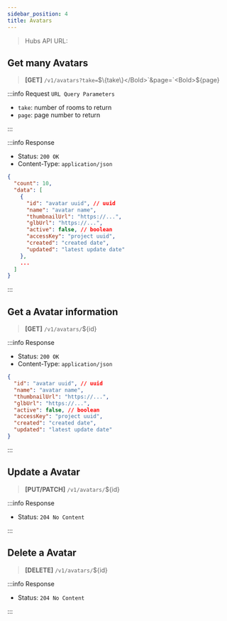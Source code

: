 ```yaml
---
sidebar_position: 4
title: Avatars
---
```



> Hubs API URL: <a><APIUrl /></a>

## Get many Avatars

> **[GET]** `/v1/avatars?take=`<Bold>$\{take\}</Bold>`&page=`<Bold>$\{page\}</Bold>

:::info Request `URL Query Parameters`

- `take`: number of rooms to return
- `page`: page number to return

:::

:::info Response

- Status: `200 OK`
- Content-Type: `application/json`

```json
{
  "count": 10,
  "data": [
    {
      "id": "avatar uuid", // uuid
      "name": "avatar name",
      "thumbnailUrl": "https://...",
      "glbUrl": "https://...",
      "active": false, // boolean
      "accessKey": "project uuid",
      "created": "created date",
      "updated": "latest update date"
    },
    ...
  ]
}
```

:::

## Get a Avatar information

> **[GET]** `/v1/avatars/`<Bold>$\{id\}</Bold>

:::info Response

- Status: `200 OK`
- Content-Type: `application/json`

```json
{
  "id": "avatar uuid", // uuid
  "name": "avatar name",
  "thumbnailUrl": "https://...",
  "glbUrl": "https://...",
  "active": false, // boolean
  "accessKey": "project uuid",
  "created": "created date",
  "updated": "latest update date"
}
```

:::

## Update a Avatar

> **[PUT/PATCH]** `/v1/avatars/`<Bold>$\{id\}</Bold>

:::info Response

- Status: `204 No Content`

:::

## Delete a Avatar

> **[DELETE]** `/v1/avatars/`<Bold>$\{id\}</Bold>

:::info Response

- Status: `204 No Content`

:::
